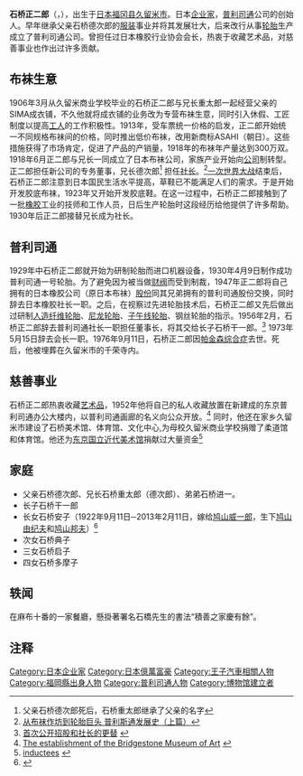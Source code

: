 {{Infobox Biography
| subject_name   = 石橋正二郎
| image_name     = Shojiro Ishibashi.jpg|frame|right
| image_size     = 250px
| image_caption  = 石橋正二郎
| date_of_birth  = 1889年2月1日
| place_of_birth = {{JAP}}[[福冈县|福冈县]][[久留米市|久留米市]]
| date_of_death  = 1976年9月11日
| place_of_death = {{JAP}}[[京都府|京都府]][[京都市|京都市]]
| occupation     = 日本[[企业家|企业家]]，[[普利司通|普利司通]]公司的创始人
}}
{{japanese|japanese=石橋正二郎|kana=いしばし しょうじろう|romaji=Ishibashi Shōzirō|image=}}
'''石桥正二郎'''（{{lang-ja|いしばし しょうじろう}}，{{bd|1889年|2月1日|1976年|9月11日}}），出生于[[日本|日本]][[福冈县|福冈县]][[久留米市|久留米市]]。日本[[企业家|企业家]]，[[普利司通|普利司通]]公司的创始人。早年继承父亲石桥德次郎的[[服装|服装]]事业并将其发展壮大，后来改行从事[[轮胎|轮胎]]生产成立了普利司通公司。曾担任过日本橡胶行业协会会长，热衷于收藏艺术品，对慈善事业也作出过许多贡献。

==布袜生意==
1906年3月从久留米商业学校毕业的石桥正二郎与兄长重太郎一起经营父亲的SIMA成衣铺，不久他就将成衣铺的业务改为专营布袜生意，同时引入休假、工匠制度以提高[[工人|工人]]的工作积极性。1913年，受车票统一价格的启发，正二郎开始统一不同规格布袜间的价格，同时推出低价布袜，改用新商标ASAHI（朝日）。这些措施获得了市场肯定，促进了产品的产销量，1918年的布袜年产量达到300万双。1918年6月正二郎与兄长一同成立了日本布袜公司，家族产业开始向[[公司|公司]]制转型。正二郎担任新公司的专务董事，兄长德次郎<ref>父亲石桥德次郎死后，石桥重太郎继承了父亲的名字</ref> 担任[[社长|社长]]。<ref>[http://www.carboxing.com.cn/index.php?option=com_content&view=article&Itemid=63&id=7121 从布袜作坊到轮胎巨头 普利斯通发展史（上篇）]</ref>[[一次世界大战|一次世界大战]]结束后，石桥正二郎注意到日本国民生活水平提高，草鞋已不能满足人们的需求。于是开始开发胶底布袜，1923年又开始开发胶底鞋。在这一过程中，石桥正二郎接触到了一批[[橡胶|橡胶]]工业的技师和工作人员，日后生产轮胎时这段经历给他提供了许多帮助。1930年后正二郎接替兄长成为社长。

==普利司通==
1929年中石桥正二郎就开始为研制轮胎而进口机器设备，1930年4月9日制作成功普利司通一号轮胎。为了避免因为被当做[[财阀|财阀]]而受到制裁，1947年正二郎将自己拥有的日本橡胶公司（原日本布袜）[[股份|股份]]同其兄弟拥有的普利司通股份交换，同时辞去日本橡胶社长一职。之后，在视察过先进轮胎技术后，石桥正二郎又先后做出过研制[[人造纤维轮胎|人造纤维轮胎]]、[[尼龙轮胎|尼龙轮胎]]、[[子午线轮胎|子午线轮胎]]、钢丝轮胎的指示。1956年2月，石桥正二郎辞去普利司通社长一职担任董事长，将其交给长子石桥干一郎。<ref>[http://www.bridgestone.com.cn/about/brand05.asp 首次公开招股和社长的更替] {{webarchive|url=https://web.archive.org/web/20101204081254/http://www.bridgestone.com.cn/about/brand05.asp |date=2010-12-04 }}</ref> 1973年5月15日辞去会长一职。1976年9月11日，石桥正二郎因[[帕金森氏症|帕金森综合症]]去世。死后，他被埋葬在久留米市的千荣寺内。

==慈善事业==
石桥正二郎热衷收藏[[艺术品|艺术品]]，1952年他将自己的私人收藏放置在新建成的东京普利司通办公大楼内，以普利司通画廊的名义向公众开放。<ref>[http://www.ishibashi-foundation.or.jp/ishibashi_web_e/foundation_e/pr_02_e.html The establishment of the Bridgestone Museum of Art] {{webarchive|url=https://web.archive.org/web/20080621213621/http://www.ishibashi-foundation.or.jp/ishibashi_web_e/foundation_e/pr_02_e.html |date=2008-06-21 }}</ref> 同时，他还在家乡久留米市建设了石桥美术馆、体育馆、文化中心,为母校久留米商业学校捐赠了柔道馆和体育馆。他还为[[东京国立近代美术馆|东京国立近代美术馆]]捐献过大量资金<ref>[http://automotivehalloffame.org/honors/index.php?cmd=view&id=730&type=inductees inductees] {{webarchive|url=https://web.archive.org/web/20070806035504/http://www.automotivehalloffame.org/honors/index.php?cmd=view&id=730&type=inductees |date=2007-08-06 }}</ref>
==家庭==
*父亲石桥德次郎、兄长石桥重太郎（德次郎）、弟弟石桥进一。
*长子石桥干一郎
*长女石桥安子（1922年9月11日─2013年2月11日，嫁给[[鸠山威一郎|鸠山威一郎]]，生下[[鸠山由纪夫|鸠山由纪夫]]和[[鸠山邦夫|鸠山邦夫]]）<ref>{{Cite web |url=http://www.china.com.cn/international/txt/2009-09/17/content_18541711.htm |title=鸠山祖父也是首相 外祖父创办普利司通(图) |accessdate=2009-10-13 |archive-date=2015-04-04 |archive-url=https://web.archive.org/web/20150404054417/http://www.china.com.cn/international/txt/2009-09/17/content_18541711.htm |dead-url=no }}</ref>
*次女石桥典子
*三女石桥启子
*四女石桥多摩子

==轶闻==
在麻布十番的一家餐廳，懸掛著署名石橋先生的書法“積善之家慶有餘”。

== 注释 ==
<references />

{{DEFAULTSORT:Ishibashi Shōzirō}}
[[Category:日本企业家|Category:日本企业家]]
[[Category:日本億萬富豪|Category:日本億萬富豪]]
[[Category:王子汽車相關人物|Category:王子汽車相關人物]]
[[Category:福岡縣出身人物|Category:福岡縣出身人物]]
[[Category:普利司通人物|Category:普利司通人物]]
[[Category:博物馆建立者|Category:博物馆建立者]]